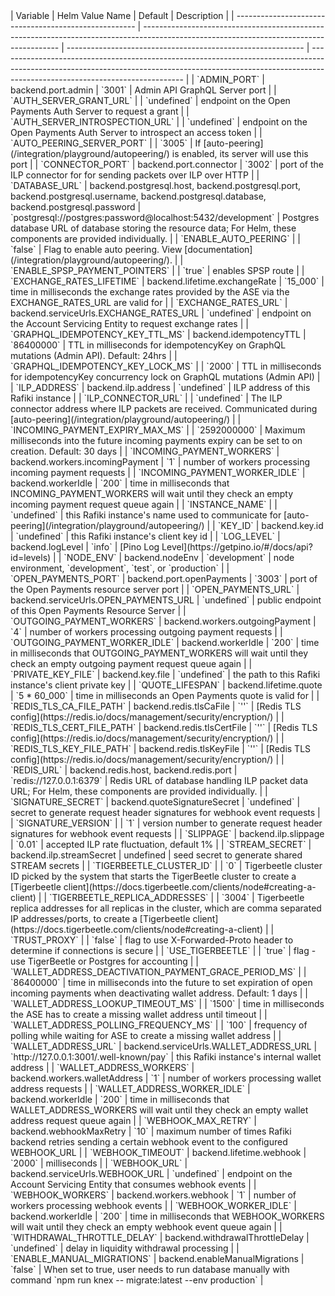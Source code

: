 
<div class='wide-table'>
  | Variable | Helm Value Name | Default | Description | |
  ----------------------------------------------------- |
  ---------------------------------------------------------------------------------------------------------------------------------------
  | ----------------------------------------------------------- |
  ----------------------------------------------------------------------------------------------------------------------------------------------------------------------------------------------------------
  | | `ADMIN_PORT` | backend.port.admin | `3001` | Admin API GraphQL Server port
  | | `AUTH_SERVER_GRANT_URL` | | `undefined` | endpoint on the Open Payments
  Auth Server to request a grant | | `AUTH_SERVER_INTROSPECTION_URL` | |
  `undefined` | endpoint on the Open Payments Auth Server to introspect an
  access token | | `AUTO_PEERING_SERVER_PORT` | | `3005` | If
  [auto-peering](/integration/playground/autopeering/) is enabled, its server
  will use this port | | `CONNECTOR_PORT` | backend.port.connector | `3002` |
  port of the ILP connector for for sending packets over ILP over HTTP | |
  `DATABASE_URL` | backend.postgresql.host, backend.postgresql.port,
  backend.postgresql.username, backend.postgresql.database,
  backend.postgresql.password |
  `postgresql://postgres:password@localhost:5432/development` | Postgres
  database URL of database storing the resource data; For Helm, these components
  are provided individually. | | `ENABLE_AUTO_PEERING` | | `false` | Flag to
  enable auto peering. View
  [documentation](/integration/playground/autopeering/). | |
  `ENABLE_SPSP_PAYMENT_POINTERS` | | `true` | enables SPSP route | |
  `EXCHANGE_RATES_LIFETIME` | backend.lifetime.exchangeRate | `15_000` | time in
  milliseconds the exchange rates provided by the ASE via the EXCHANGE_RATES_URL
  are valid for | | `EXCHANGE_RATES_URL` |
  backend.serviceUrls.EXCHANGE_RATES_URL | `undefined` | endpoint on the Account
  Servicing Entity to request exchange rates | |
  `GRAPHQL_IDEMPOTENCY_KEY_TTL_MS` | backend.idempotencyTTL | `86400000` | TTL
  in milliseconds for idempotencyKey on GraphQL mutations (Admin API). Default:
  24hrs | | `GRAPHQL_IDEMPOTENCY_KEY_LOCK_MS` | | `2000` | TTL in milliseconds
  for idempotencyKey concurrency lock on GraphQL mutations (Admin API) | |
  `ILP_ADDRESS` | backend.ilp.address | `undefined` | ILP address of this Rafiki
  instance | | `ILP_CONNECTOR_URL` | | `undefined` | The ILP connector address
  where ILP packets are received. Communicated during
  [auto-peering](/integration/playground/autopeering/) | |
  `INCOMING_PAYMENT_EXPIRY_MAX_MS` | | `2592000000` | Maximum milliseconds into
  the future incoming payments expiry can be set to on creation. Default: 30
  days | | `INCOMING_PAYMENT_WORKERS` | backend.workers.incomingPayment | `1` |
  number of workers processing incoming payment requests | |
  `INCOMING_PAYMENT_WORKER_IDLE` | backend.workerIdle | `200` | time in
  milliseconds that INCOMING_PAYMENT_WORKERS will wait until they check an empty
  incoming payment request queue again | | `INSTANCE_NAME` | | `undefined` |
  this Rafiki instance's name used to communicate for
  [auto-peering](/integration/playground/autopeering/) | | `KEY_ID` |
  backend.key.id | `undefined` | this Rafiki instance's client key id | |
  `LOG_LEVEL` | backend.logLevel | `info` | [Pino Log
  Level](https://getpino.io/#/docs/api?id=levels) | | `NODE_ENV` |
  backend.nodeEnv | `development` | node environment, `development`, `test`, or
  `production` | | `OPEN_PAYMENTS_PORT` | backend.port.openPayments | `3003` |
  port of the Open Payments resource server port | | `OPEN_PAYMENTS_URL` |
  backend.serviceUrls.OPEN_PAYMENTS_URL | `undefined` | public endpoint of this
  Open Payments Resource Server | | `OUTGOING_PAYMENT_WORKERS` |
  backend.workers.outgoingPayment | `4` | number of workers processing outgoing
  payment requests | | `OUTGOING_PAYMENT_WORKER_IDLE` | backend.workerIdle |
  `200` | time in milliseconds that OUTGOING_PAYMENT_WORKERS will wait until
  they check an empty outgoing payment request queue again | |
  `PRIVATE_KEY_FILE` | backend.key.file | `undefined` | the path to this Rafiki
  instance's client private key | | `QUOTE_LIFESPAN` | backend.lifetime.quote |
  `5 * 60_000` | time in milliseconds an Open Payments quote is valid for | |
  `REDIS_TLS_CA_FILE_PATH` | backend.redis.tlsCaFile | `''` | [Redis TLS
  config](https://redis.io/docs/management/security/encryption/) | |
  `REDIS_TLS_CERT_FILE_PATH` | backend.redis.tlsCertFile | `''` | [Redis TLS
  config](https://redis.io/docs/management/security/encryption/) | |
  `REDIS_TLS_KEY_FILE_PATH` | backend.redis.tlsKeyFile | `''` | [Redis TLS
  config](https://redis.io/docs/management/security/encryption/) | | `REDIS_URL`
  | backend.redis.host, backend.redis.port | `redis://127.0.0.1:6379` | Redis
  URL of database handling ILP packet data URL; For Helm, these components are
  provided individually. | | `SIGNATURE_SECRET` | backend.quoteSignatureSecret |
  `undefined` | secret to generate request header signatures for webhook event
  requests | | `SIGNATURE_VERSION` | | `1` | version number to generate request
  header signatures for webhook event requests | | `SLIPPAGE` |
  backend.ilp.slippage | `0.01` | accepted ILP rate fluctuation, default 1% | |
  `STREAM_SECRET` | backend.ilp.streamSecret | undefined | seed secret to
  generate shared STREAM secrets | | `TIGERBEETLE_CLUSTER_ID` | | `0` |
  Tigerbeetle cluster ID picked by the system that starts the TigerBeetle
  cluster to create a [Tigerbeetle
  client](https://docs.tigerbeetle.com/clients/node#creating-a-client) | |
  `TIGERBEETLE_REPLICA_ADDRESSES` | | `3004` | Tigerbeetle replica addresses for
  all replicas in the cluster, which are comma separated IP addresses/ports, to
  create a [Tigerbeetle
  client](https://docs.tigerbeetle.com/clients/node#creating-a-client) | |
  `TRUST_PROXY` | | `false` | flag to use X-Forwarded-Proto header to determine
  if connections is secure | | `USE_TIGERBEETLE` | | `true` | flag - use
  TigerBeetle or Postgres for accounting | |
  `WALLET_ADDRESS_DEACTIVATION_PAYMENT_GRACE_PERIOD_MS` | | `86400000` | time in
  milliseconds into the future to set expiration of open incoming payments when
  deactivating wallet address. Default: 1 days | |
  `WALLET_ADDRESS_LOOKUP_TIMEOUT_MS` | | `1500` | time in milliseconds the ASE
  has to create a missing wallet address until timeout | |
  `WALLET_ADDRESS_POLLING_FREQUENCY_MS` | | `100` | frequency of polling while
  waiting for ASE to create a missing wallet address | | `WALLET_ADDRESS_URL` |
  backend.serviceUrls.WALLET_ADDRESS_URL |
  `http://127.0.0.1:3001/.well-known/pay` | this Rafiki instance's internal
  wallet address | | `WALLET_ADDRESS_WORKERS` | backend.workers.walletAddress |
  `1` | number of workers processing wallet address requests | |
  `WALLET_ADDRESS_WORKER_IDLE` | backend.workerIdle | `200` | time in
  milliseconds that WALLET_ADDRESS_WORKERS will wait until they check an empty
  wallet address request queue again | | `WEBHOOK_MAX_RETRY` |
  backend.webhookMaxRetry | `10` | maximum number of times Rafiki backend
  retries sending a certain webhook event to the configured WEBHOOK_URL | |
  `WEBHOOK_TIMEOUT` | backend.lifetime.webhook | `2000` | milliseconds | |
  `WEBHOOK_URL` | backend.serviceUrls.WEBHOOK_URL | `undefined` | endpoint on
  the Account Servicing Entity that consumes webhook events | |
  `WEBHOOK_WORKERS` | backend.workers.webhook | `1` | number of workers
  processing webhook events | | `WEBHOOK_WORKER_IDLE` | backend.workerIdle |
  `200` | time in milliseconds that WEBHOOK_WORKERS will wait until they check
  an empty webhook event queue again | | `WITHDRAWAL_THROTTLE_DELAY` |
  backend.withdrawalThrottleDelay | `undefined` | delay in liquidity withdrawal
  processing | | `ENABLE_MANUAL_MIGRATIONS` | backend.enableManualMigrations |
  `false` | When set to true, user needs to run database manually with command
  `npm run knex -- migrate:latest --env production` |
</div>
